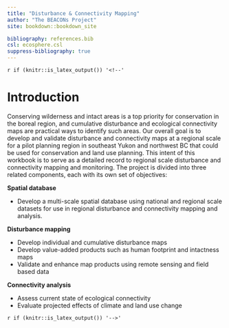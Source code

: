 ```yaml
--- 
title: "Disturbance & Connectivity Mapping"
author: "The BEACONs Project"
site: bookdown::bookdown_site

bibliography: references.bib
csl: ecosphere.csl
suppress-bibliography: true
---
```


`r if (knitr::is_latex_output()) '<!--'`

# Introduction

Conserving wilderness and intact areas is a top priority for conservation in the boreal region, and cumulative disturbance and ecological connectivity maps are practical ways to identify such areas. Our overall goal is to develop and validate disturbance and connectivity maps at a regional scale for a pilot planning region in southeast Yukon and northwest BC that could be used for conservation and land use planning. This intent of this workbook is to serve as a detailed record to regional scale disturbance and connectivity mapping and monitoring. The project is divided into three related components, each with its own set of objectives:

**Spatial database**

- Develop a multi-scale spatial database using national and regional scale datasets for use in regional disturbance and connectivity mapping and analysis.

**Disturbance mapping**

- Develop individual and cumulative disturbance maps
- Develop value-added products such as human footprint and intactness maps
- Validate and enhance map products using remote sensing and field based data

**Connectivity analysis**

- Assess current state of ecological connectivity
- Evaluate projected effects of climate and land use change

`r if (knitr::is_latex_output()) '-->'`